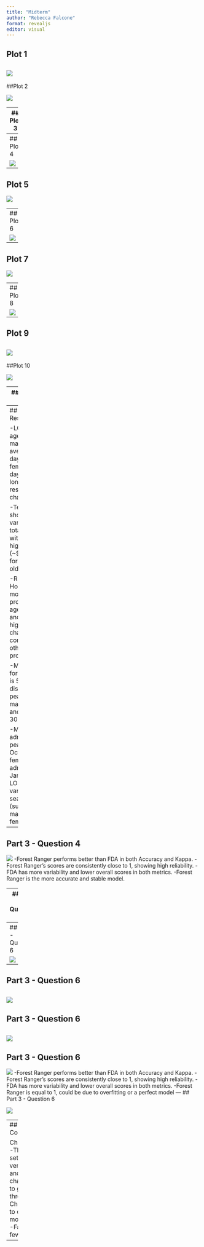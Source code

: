 ```yaml
---
title: "Midterm"
author: "Rebecca Falcone"
format: revealjs
editor: visual
---
```


## Plot 1

![](plot1.png)
---
##Plot 2

![](plot2.png)

---
## Plot 3

![](plot3.png)

---
## Plot 4

![](plot4.png)
---

## Plot 5

![](plot5.png)

---
## Plot 6

![](plot6.png)
---

## Plot 7

![](plot7.png)

---
## Plot 8

![](plot8.png)
---

## Plot 9

![](plot9.png)
---
##Plot 10

![](plot10.png)

---
## Animation Plot

![](animation.gif)

---
## Part 2 Results

-LOS peaks at age 13, with males averaging 11 days and females 8 days, and longer stays result in higher charges.

-Teenagers show high variability in total charges, with the highest charge (~$2,400,000) for a 14-year-old male.

-Rhode Island Hospital is the most popular provider for ages 45–50 and has the highest total charges compared to other providers.

-Median age for both sexes is 57, with distinct age peaks for males at 65 and females at 30 and 74.

-Male admissions peak in October, female admissions in January, and LOS trends vary by season (summer for males, fall for females).


---

## Part 3 - Question 4
![](Question4.png)
-Forest Ranger performs better than FDA in both Accuracy and Kappa.
-Forest Ranger's scores are consistently close to 1, showing high reliability.
-FDA has more variability and lower overall scores in both metrics.
-Forest Ranger is the more accurate and stable model.

---
## Part 3 - Question 5

![](Question5.png)

---
## Part 3 - Question 6

![](Question6-3.png)
---
## Part 3 - Question 6

![](Question6-3a.png)
---
## Part 3 - Question 6

![](Question6-3b.png)
---
## Part 3 - Question 6

![](Question6-4.png)
-Forest Ranger performs better than FDA in both Accuracy and Kappa.
-Forest Ranger's scores are consistently close to 1, showing high reliability.
-FDA has more variability and lower overall scores in both metrics.
-Forest Ranger is equal to 1, could be due to overfitting or a perfect model
---
## Part 3 - Question 6

![](Question6-5.png)

---
## Conclusion

Challenges
-The data set was very large and made it challenging to go through
-Challenging to create more plots
-Faced a few errors
---
